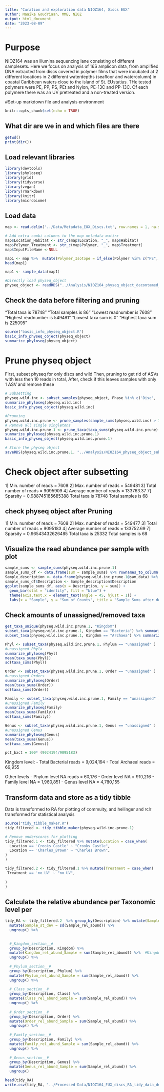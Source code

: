 ```yaml
---
title: "Curation and exploration data NIOZ164, Discs EUX"
author: Maaike Goudriaan, MMB, NIOZ
output: html_document
date: "2023-08-09"
---
```

# Purpose
NIOZ164 was an illumina sequencing lane consisting of different samplesets. 
Here we focus on analysis of 16S amplicon data, from amplified DNA extracted from discs covered in polymer films that were incubated at 2 different locations in 2 different waterdepths (seafloor and watercolumn) in coastal Caribbean waters close to the island of St. EUstatius. THe tested polymers were PE, PP, PS, PEt and Nylon, PE-13C and PP-13C. Of each polymere there was an UV pretreated and a non-treated version. 

#Set-up markdown file and analysis environment
```r
knitr::opts_chunk$set(echo = TRUE)
```

## What dir are we in and which files are there
```r
getwd()
print(dir()) 
``` 

## Load relevant libraries
```r
library(devtools)
library(phyloseq)
library(grid)
library(tidyverse)
library(vegan)
library(rmarkdown)
library(knitr)
library(microbiome)
```

## Load data
```r
map <- read.delim('../Data/Metadata_EUX_Discs.txt', row.names = 1, na.strings = c(""))

# Add extra combi columns to the map metadata matirx
map$Location_Habitat <- str_c(map$Location, "_", map$Habitat)
map$Polymer_Treatment <- str_c(map$Polymer, "_", map$Treatment)
map$InputFileName <-NULL

map1 <- map %>%  mutate(Polymer_Isotope = if_else(Polymer %in% c("PE", "PP"), paste(Polymer, Isotope, sep = "-"), Polymer))
head(map1)

map1 <- sample_data(map1) 

#Directly load physeq_object
physeq_object <- readRDS("../Analysis/NIOZ164_physeq_object_decontamed_tax.corrected.rds")

```

## Check the data before filtering and pruning
"Total taxa is 78748"
"Total samples is 86"
"Lowest readnumber is 7608"
"Highest readnumber is 549481"
"Lowest taxa sum is 0"
"Highest taxa sum is 225095"

```r
source("basic_info_physeq_object.R")
basic_info_physeq_object(physeq_object)
summarize_phyloseq(physeq_object)
```
# Prune physeq object
First, subset physeq for only discs and wild
Then, pruning to get rid of ASVs with less then 10 reads in total, 
After, check if this leaves samples with only 1 ASV and remove these
```r
# Subsetting
physeq.wild.inc <- subset_samples(physeq_object, Phase %in% c('Disc', 'Wild')) 
summarize_phyloseq(physeq.wild.inc)
basic_info_physeq_object(physeq.wild.inc)

#Prunning
physeq.wild.inc.prune <- prune_samples(sample_sums(physeq.wild.inc) > 10, physeq.wild.inc)
# Remove all single singletons
physeq.wild.inc.prune.1 <- prune_taxa(taxa_sums(physeq.wild.inc.prune) > 1, physeq.wild.inc.prune) 
summarize_phyloseq(physeq.wild.inc.prune.1)
basic_info_physeq_object(physeq.wild.inc.prune.1)

# Store the physeq object
saveRDS(physeq.wild.inc.prune.1, "../Analysis/NIOZ164_physeq_object_subset_decontamed_tax.corrected_pruned.rds")
```
# Check object after subsetting
1] Min. number of reads = 7608
2] Max. number of reads = 549481
3] Total number of reads = 9095909
4] Average number of reads = 133763.37
7] Sparsity = 0.988745185685388
Total taxa is 78748
Total samples is 68

## check physeq object after Pruning
1] Min. number of reads = 7608
2] Max. number of reads = 549477
3] Total number of reads = 9095183
4] Average number of reads = 133752.69
7] Sparsity = 0.96543432626485
Total taxa is 25332
Total samples is 68

## Visualize the read abundance per sample with plot
```r
sample_sums <- sample_sums(physeq.wild.inc.prune.1)
sample_sums_df <- data.frame(sum = sample_sums) %>% rownames_to_column("Sample_ID") %>% arrange(Sample_ID)
Sample_description <- data.frame(physeq.wild.inc.prune.1@sam_data) %>% rownames_to_column("Sample_ID") %>% arrange(Sample_ID) %>%  filter(Location != "NC")
sample_sums_df$Description <- Sample_description$Description
ggplot(sample_sums_df, aes(x = Description, y = sum)) +
  geom_bar(stat = "identity", fill = "blue") +
  theme(axis.text.x = element_text(angle = 45, hjust = 1)) +
  labs(x = "Sample", y = "Sum of Counts", title = "Sample Sums after decontamination and pruning")

```
## Check amounts of unassigned/removed taxa
```r
get_taxa_unique(physeq.wild.inc.prune.1, "Kingdom")
subset_taxa(physeq.wild.inc.prune.1, Kingdom == "Bacteria") %>% summarize_phyloseq()
subset_taxa(physeq.wild.inc.prune.1, Kingdom == "Archaea") %>% summarize_phyloseq()

Phyl <- subset_taxa(physeq.wild.inc.prune.1, Phylum == "unassigned" )
#unassigned Phyla
summarize_phyloseq(Phyl)
mean(taxa_sums(Phyl))
sd(taxa_sums(Phyl))

Order <- subset_taxa(physeq.wild.inc.prune.1, Order == "unassigned" )
#unassigned Orders
summarize_phyloseq(Order)
mean(taxa_sums(Order))
sd(taxa_sums(Order))

Family <- subset_taxa(physeq.wild.inc.prune.1, Family == "unassigned" )
#unassigned Family
summarize_phyloseq(Family)
mean(taxa_sums(Family))
sd(taxa_sums(Family))

Genus <- subset_taxa(physeq.wild.inc.prune.1, Genus == "unassigned" )
#unassigned Genus
summarize_phyloseq(Genus)
mean(taxa_sums(Genus))
sd(taxa_sums(Genus))

pct_bact = 100* (9024194/9095183)

```
Kingdom level: 
 - Total Bacterial reads = 9,024,194
 - Total Archaeal reads = 69,955
 
Other levels
 - Phylum level NA reads = 60,176
 - Order level NA = 910,216
 - Family level NA = 1,960,851
 - Genus level NA = 4,780,155

## Transform data and store as a tidy tibble
Data is transformed to RA for plotting of commuity, and hellinger and rclr transformed for statistical analysis
```r
source("tidy_tibble_maker.R")
tidy_filtered <- tidy_tibble_maker(physeq.wild.inc.prune.1)

# Remove underscores for plotting
tidy_filtered.1 <- tidy_filtered %>% mutate(Location = case_when(
  Location == 'Crooks_Castle' ~ "Crooks Castle",
  Location == 'Charles_Brown' ~ "Charles Brown",
)
)

tidy_filtered.2 <- tidy_filtered.1 %>% mutate(Treatment = case_when(
 Treatment == 'no_UV' ~ "no UV",
 
)
)

```

## Calculate the relative abundance per Taxonomic level per
```r
tidy_RA <- tidy_filtered.2  %>% group_by(Description) %>% mutate(Sample_rel_abund = Abundance / sum(Abundance)) %>% #relative abundance of each otu per sample
  mutate(Sample_st_dev = sd(Sample_rel_abund)) %>% 
  ungroup() %>% 
  
  
  #_Kingdom_section__#
  group_by(Description, Kingdom) %>% 
  mutate(Kingdom_rel_abund_Sample = sum(Sample_rel_abund)) %>%  #Kingdom relative abundance per sample 
  ungroup() %>% 
  
  #_Phylum_section__#
  group_by(Description, Phylum) %>% 
  mutate(Phylum_rel_abund_Sample = sum(Sample_rel_abund)) %>%
  ungroup() %>% 
 
  #_Class_section__#
  group_by(Description, Class) %>% 
  mutate(Class_rel_abund_Sample = sum(Sample_rel_abund)) %>%
  ungroup() %>% 
  
  #_Order_section__#
  group_by(Description, Order) %>% 
  mutate(Order_rel_abund_Sample = sum(Sample_rel_abund)) %>%
  ungroup() %>% 
 
  #_Family_section__#
  group_by(Description, Family) %>% 
  mutate(Family_rel_abund_Sample = sum(Sample_rel_abund)) %>%
  ungroup() %>% 
  
  #_Genus_section__#
  group_by(Description, Genus) %>% 
  mutate(Genus_rel_abund_Sample = sum(Sample_rel_abund)) %>%
  ungroup() 

head(tidy_RA)
write.csv(tidy_RA, '../Processed-Data/NIOZ164_EUX_discs_RA_tidy_data_decontamed_tax.correct_pruned.csv')
 
```

